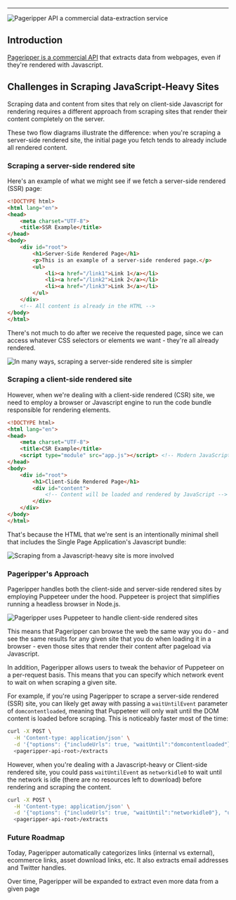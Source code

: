 

--- 

<Image src="https://zackproser.b-cdn.net/images/pageripper-bot.webp" alt="Pageripper API a commercial data-extraction service" width={800} height={600} />

## Introduction

[Pageripper is a commercial API](https://rapidapi.com/zackproser/api/pageripper/) that extracts data from webpages, even if they're rendered with Javascript. 

## Challenges in Scraping JavaScript-Heavy Sites

Scraping data and content from sites that rely on client-side Javascript for rendering requires a different approach from scraping sites that render their content 
completely on the server. 

These two flow diagrams illustrate the difference: when you're scraping a server-side rendered site, the initial page you fetch tends to already include all rendered content.

### Scraping a server-side rendered site 

Here's an example of what we might see if we fetch a server-side rendered (SSR) page: 

```html
<!DOCTYPE html>
<html lang="en">
<head>
    <meta charset="UTF-8">
    <title>SSR Example</title>
</head>
<body>
    <div id="root">
        <h1>Server-Side Rendered Page</h1>
        <p>This is an example of a server-side rendered page.</p>
        <ul>
            <li><a href="/link1">Link 1</a></li>
            <li><a href="/link2">Link 2</a></li>
            <li><a href="/link3">Link 3</a></li>
        </ul>
    </div>
    <!-- All content is already in the HTML -->
</body>
</html>

```

There's not much to do after we receive the requested page, since we can access whatever CSS selectors or elements we want - they're all already rendered.

<Image src="https://zackproser.b-cdn.net/images/serverside-scraping.webp" width={800} height={600} alt="In many ways, scraping a server-side rendered site is simpler" />

### Scraping a client-side rendered site

However, when we're dealing with a client-side rendered (CSR) site, we need to employ a browser or Javascript engine to run the code bundle responsible for rendering elements. 

```html
<!DOCTYPE html>
<html lang="en">
<head>
    <meta charset="UTF-8">
    <title>CSR Example</title>
    <script type="module" src="app.js"></script> <!-- Modern JavaScript module -->
</head>
<body>
    <div id="root">
        <h1>Client-Side Rendered Page</h1>
        <div id="content">
            <!-- Content will be loaded and rendered by JavaScript -->
        </div>
    </div>
</body>
</html>
```
That's because the HTML that we're sent is an intentionally minimal shell that includes the Single Page Application's Javascript bundle: 

<Image src="https://zackproser.b-cdn.net/images/clientside-scraping.webp" width={800} height={600} alt="Scraping from a Javascript-heavy site is more involved" />

### Pageripper's Approach

Pageripper handles both the client-side and server-side rendered sites by employing Puppeteer under the hood. Puppeteer is project that simplifies running a headless browser in Node.js. 

<Image src="https://zackproser.b-cdn.net/images/pageripper-puppeteer.webp" width={800} height={600} alt="Pageripper uses Puppeteer to handle client-side rendered sites" />

This means that Pageripper can browse the web the same way you do - and see the same results for any given site that you do when loading it in a browser - even those sites that 
render their content after pageload via Javascript.

In addition, Pageripper allows users to tweak the behavior of Puppeteer on a per-request basis. This means that you can specify which network event to wait on when scraping a given site. 

For example, if you're using Pageripper to scrape a server-side rendered (SSR) site, you can likely get away with passing a `waitUntilEvent` parameter of `domcontentloaded`, meaning that Puppeteer will only 
wait until the DOM content is loaded before scraping. This is noticeably faster most of the time: 

```bash
curl -X POST \
  -H 'Content-type: application/json' \
  -d '{"options": {"includeUrls": true, "waitUntil":"domcontentloaded"}, "url": "https://nytimes.com"}' \
  <pageripper-api-root>/extracts
```

However, when you're dealing with a Javascript-heavy or Client-side rendered site, you could pass `waitUntilEvent` as `networkidle0` to wait until the network is idle (there are no resources left to download) before rendering and scraping the content.

```bash
curl -X POST \
  -H 'Content-type: application/json' \
  -d '{"options": {"includeUrls": true, "waitUntil":"networkidle0"}, "url": "https://zackproser.com"}' \
  <pageripper-api-root>/extracts
```

### Future Roadmap

Today, Pageripper automatically categorizes links (internal vs external), ecommerce links, asset download links, etc. It also extracts email addresses and Twitter handles. 

Over time, Pageripper will be expanded to extract even more data from a given page

